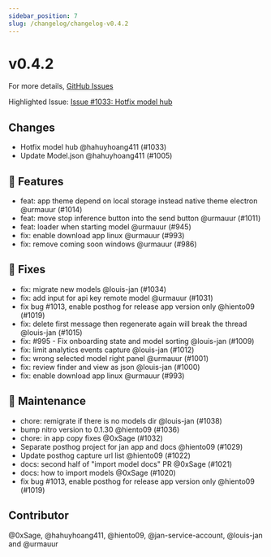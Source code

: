 ```yaml
---
sidebar_position: 7
slug: /changelog/changelog-v0.4.2
---
```

# v0.4.2

For more details, [GitHub Issues](https://github.com/janhq/jan/releases/tag/v0.4.2)

Highlighted Issue:  [Issue #1033: Hotfix model hub](https://github.com/janhq/jan/pull/1033)

## Changes

- Hotfix model hub @hahuyhoang411 (#1033)
- Update Model.json @hahuyhoang411 (#1005)

## 🚀 Features

- feat: app theme depend on local storage instead native theme electron @urmauur (#1014)
- feat: move stop inference button into the send button @urmauur (#1011)
- feat: loader when starting model @urmauur (#945)
- fix: enable download app linux @urmauur (#993)
- fix: remove coming soon windows @urmauur (#986)

## 🐛 Fixes

- fix: migrate new models @louis-jan (#1034)
- fix: add input for api key remote model @urmauur (#1031)
- fix bug #1013, enable posthog for release app version only @hiento09 (#1019)
- fix: delete first message then regenerate again will break the thread @louis-jan (#1015)
- fix: #995 - Fix onboarding state and model sorting @louis-jan (#1009)
- fix: limit analytics events capture @louis-jan (#1012)
- fix: wrong selected model right panel @urmauur (#1001)
- fix: review finder and view as json @louis-jan (#1000)
- fix: enable download app linux @urmauur (#993)

## 🧰 Maintenance

- chore: remigrate if there is no models dir @louis-jan (#1038)
- bump nitro version to 0.1.30 @hiento09 (#1036)
- chore: in app copy fixes @0xSage (#1032)
- Separate posthog project for jan app and docs @hiento09 (#1029)
- Update posthog capture url list @hiento09 (#1022)
- docs: second half of "import model docs" PR @0xSage (#1021)
- docs: how to import models @0xSage (#1020)
- fix bug #1013, enable posthog for release app version only @hiento09 (#1019)

## Contributor

@0xSage, @hahuyhoang411, @hiento09, @jan-service-account, @louis-jan and @urmauur

